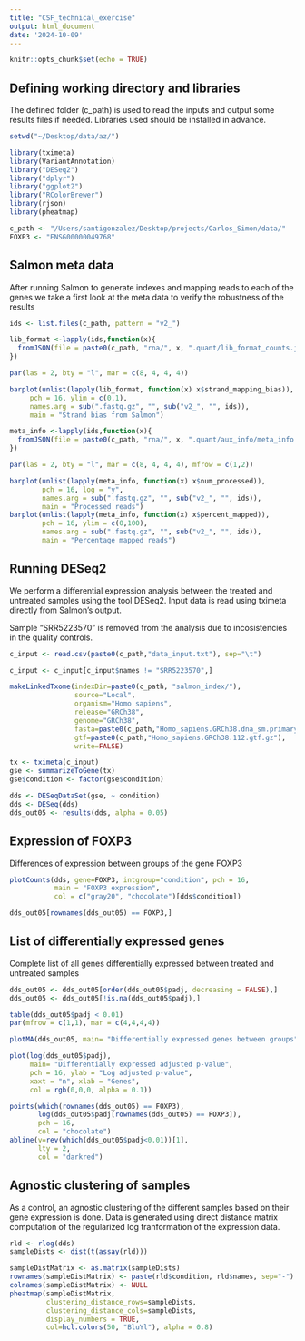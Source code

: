 ```yaml
---
title: "CSF_technical_exercise"
output: html_document
date: '2024-10-09'
---
```


```r
knitr::opts_chunk$set(echo = TRUE)
```

## Defining working directory and libraries

The defined folder (c_path) is used to read the inputs and output some results files if needed. Libraries used should be installed in advance.

```r
setwd("~/Desktop/data/az/")

library(tximeta)
library(VariantAnnotation)
library("DESeq2")
library("dplyr")
library("ggplot2")
library("RColorBrewer")
library(rjson)
library(pheatmap)

c_path <- "/Users/santigonzalez/Desktop/projects/Carlos_Simon/data/"
FOXP3 <- "ENSG00000049768"

```

## Salmon meta data

After running Salmon to generate indexes and mapping reads to each of the genes we take a first look at the meta data to verify the robustness of the results

```r

ids <- list.files(c_path, pattern = "v2_")

lib_format <-lapply(ids,function(x){
  fromJSON(file = paste0(c_path, "rna/", x, ".quant/lib_format_counts.json"))
})

par(las = 2, bty = "l", mar = c(8, 4, 4, 4))

barplot(unlist(lapply(lib_format, function(x) x$strand_mapping_bias)),
     pch = 16, ylim = c(0,1),
     names.arg = sub(".fastq.gz", "", sub("v2_", "", ids)),
     main = "Strand bias from Salmon")

meta_info <-lapply(ids,function(x){
  fromJSON(file = paste0(c_path, "rna/", x, ".quant/aux_info/meta_info.json"))
})

par(las = 2, bty = "l", mar = c(8, 4, 4, 4), mfrow = c(1,2))

barplot(unlist(lapply(meta_info, function(x) x$num_processed)),
        pch = 16, log = "y",
        names.arg = sub(".fastq.gz", "", sub("v2_", "", ids)),
        main = "Processed reads")
barplot(unlist(lapply(meta_info, function(x) x$percent_mapped)),
        pch = 16, ylim = c(0,100),
        names.arg = sub(".fastq.gz", "", sub("v2_", "", ids)),
        main = "Percentage mapped reads")

```

## Running DESeq2

We perform a differential expression analysis between the treated and untreated samples using the tool DESeq2. Input data is read using tximeta directly from Salmon's output.

Sample "SRR5223570" is removed from the analysis due to incosistencies in the quality controls.

```r

c_input <- read.csv(paste0(c_path,"data_input.txt"), sep="\t")

c_input <- c_input[c_input$names != "SRR5223570",]

makeLinkedTxome(indexDir=paste0(c_path, "salmon_index/"),
                source="Local",
                organism="Homo sapiens",
                release="GRCh38",
                genome="GRCh38",
                fasta=paste0(c_path,"Homo_sapiens.GRCh38.dna_sm.primary_assembly.fa.gz"),
                gtf=paste0(c_path,"Homo_sapiens.GRCh38.112.gtf.gz"),
                write=FALSE)

tx <- tximeta(c_input)
gse <- summarizeToGene(tx)
gse$condition <- factor(gse$condition)

dds <- DESeqDataSet(gse, ~ condition)
dds <- DESeq(dds)
dds_out05 <- results(dds, alpha = 0.05)

```

## Expression of FOXP3

Differences of expression between groups of the gene FOXP3

```r

plotCounts(dds, gene=FOXP3, intgroup="condition", pch = 16,
           main = "FOXP3 expression",
           col = c("gray20", "chocolate")[dds$condition])

dds_out05[rownames(dds_out05) == FOXP3,]

```


## List of differentially expressed genes

Complete list of all genes differentially expressed between treated and untreated samples

```r

dds_out05 <- dds_out05[order(dds_out05$padj, decreasing = FALSE),]
dds_out05 <- dds_out05[!is.na(dds_out05$padj),]

table(dds_out05$padj < 0.01)
par(mfrow = c(1,1), mar = c(4,4,4,4))

plotMA(dds_out05, main= "Differentially expressed genes between groups")

plot(log(dds_out05$padj),
     main= "Differentially expressed adjusted p-value",
     pch = 16, ylab = "Log adjusted p-value",
     xaxt = "n", xlab = "Genes",
     col = rgb(0,0,0, alpha = 0.1))

points(which(rownames(dds_out05) == FOXP3),
       log(dds_out05$padj[rownames(dds_out05) == FOXP3]),
       pch = 16,
       col = "chocolate")
abline(v=rev(which(dds_out05$padj<0.01))[1],
       lty = 2,
       col = "darkred")

```

## Agnostic clustering of samples

As a control, an agnostic clustering of the different samples based on their gene expression is done. Data is generated using direct distance matrix computation of the regularized log tranformation of the expression data.

```r

rld <- rlog(dds)
sampleDists <- dist(t(assay(rld)))

sampleDistMatrix <- as.matrix(sampleDists)
rownames(sampleDistMatrix) <- paste(rld$condition, rld$names, sep="-")
colnames(sampleDistMatrix) <- NULL
pheatmap(sampleDistMatrix,
         clustering_distance_rows=sampleDists,
         clustering_distance_cols=sampleDists,
         display_numbers = TRUE,
         col=hcl.colors(50, "BluYl"), alpha = 0.8)

````




